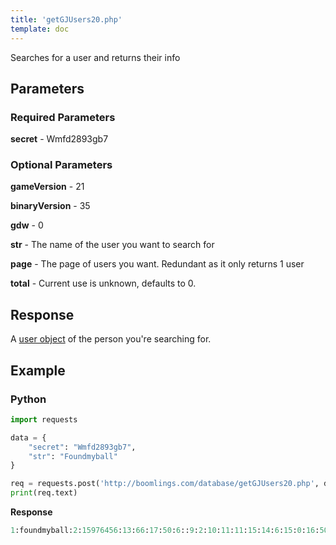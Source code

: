 ```yaml
---
title: 'getGJUsers20.php'
template: doc
---
```


Searches for a user and returns their info

## Parameters

### Required Parameters

**secret** - Wmfd2893gb7

### Optional Parameters

**gameVersion** - 21

**binaryVersion** - 35

**gdw** - 0

**str** - The name of the user you want to search for

**page** - The page of users you want. Redundant as it only returns 1 user

**total** - Current use is unknown, defaults to 0.

## Response

A [user object](/resources/server/user) of the person you're searching for.

## Example

### **Python**

```py
import requests

data = {
    "secret": "Wmfd2893gb7",
    "str": "Foundmyball"
}

req = requests.post('http://boomlings.com/database/getGJUsers20.php', data=data)
print(req.text)
```

**Response**
```py
1:foundmyball:2:15976456:13:66:17:50:6::9:2:10:11:11:15:14:6:15:0:16:5056324:3:571:8:0:4:31#999:0:10
```
